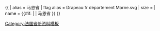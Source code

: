{{ {{{1<noinclude>|country showdata</noinclude>}}}
| alias = 马恩省
| flag alias = Drapeau fr département Marne.svg
| size = {{{size|}}}
| name = {{#if: {{{name|}}} | {{{name|}}} | 马恩省 }}
}}<noinclude>
[[Category:法国省份资料模板]]
</noinclude>